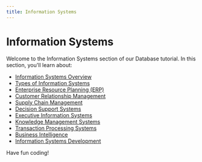 ```yaml
---
title: Information Systems
---
```


# Information Systems

Welcome to the Information Systems section of our Database tutorial. In this section, you'll learn about:

- [Information Systems Overview](./0-information-systems-overview.mdx)
- [Types of Information Systems](./1-types-of-information-systems.mdx)
- [Enterprise Resource Planning (ERP)](./2-enterprise-resource-planning.mdx)
- [Customer Relationship Management](./3-customer-relationship-management.mdx)
- [Supply Chain Management](./4-supply-chain-management.mdx)
- [Decision Support Systems](./5-decision-support-systems.mdx)
- [Executive Information Systems](./6-executive-information-systems.mdx)
- [Knowledge Management Systems](./7-knowledge-management-systems.mdx)
- [Transaction Processing Systems](./8-transaction-processing-systems.mdx)
- [Business Intelligence](./9-business-intelligence.mdx)
- [Information Systems Development](./10-information-systems-development.mdx)

Have fun coding!